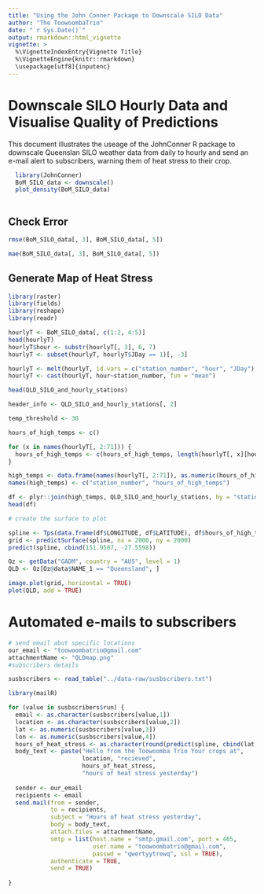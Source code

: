 ```yaml
---
title: "Using the John Conner Package to Downscale SILO Data"
author: "The ToowoombaTrio"
date: "`r Sys.Date()`"
output: rmarkdown::html_vignette
vignette: >
  %\VignetteIndexEntry{Vignette Title}
  %\VignetteEngine{knitr::rmarkdown}
  \usepackage[utf8]{inputenc}
---
```

  
# Downscale SILO Hourly Data and Visualise Quality of Predictions
  
This document illustrates the useage of the JohnConner R package to downscale
Queenslan SILO weather data from daily to hourly and send an e-mail alert to
subscribers, warning them of heat stress to their crop.
  
```r
  
  library(JohnConner)
  BoM_SILO_data <- downscale()
  plot_density(BoM_SILO_data)
  
```
  
## Check Error
  
```r
  
rmse(BoM_SILO_data[, 3], BoM_SILO_data[, 5])

mae(BoM_SILO_data[, 3], BoM_SILO_data[, 5])

```

## Generate Map of Heat Stress

```r
library(raster)
library(fields)
library(reshape)
library(readr)

hourlyT <- BoM_SILO_data[, c(1:2, 4:5)]
head(hourlyT)
hourlyT$hour <- substr(hourlyT[, 3], 6, 7)
hourlyT <- subset(hourlyT, hourlyT$JDay == 1)[, -3]

hourlyT <- melt(hourlyT, id.vars = c("station_number", "hour", "JDay"), measure.vars = "SILO_TMP")
hourlyT <- cast(hourlyT, hour~station_number, fun = "mean")

head(QLD_SILO_and_hourly_stations)

header_info <- QLD_SILO_and_hourly_stations[, 2]

temp_threshold <- 30

hours_of_high_temps <- c()

for (x in names(hourlyT[, 2:71])) {
  hours_of_high_temps <- c(hours_of_high_temps, length(hourlyT[, x][hourlyT[, x] > temp_threshold]))
}

high_temps <- data.frame(names(hourlyT[, 2:71]), as.numeric(hours_of_high_temps))
names(high_temps) <- c("station_number", "hours_of_high_temps")

df <- plyr::join(high_temps, QLD_SILO_and_hourly_stations, by = "station_number", type = "left")
head(df)

# create the surface to plot

spline <- Tps(data.frame(df$LONGITUDE, df$LATITUDE), df$hours_of_high_temps)
grid <- predictSurface(spline, nx = 2000, ny = 2000)
predict(spline, cbind(151.9507, -27.5598))

Oz <- getData("GADM", country = "AUS", level = 1)
QLD <- Oz[Oz@data$NAME_1 == "Queensland", ]

image.plot(grid, horizontal = TRUE)
plot(QLD, add = TRUE)
```

# Automated e-mails to subscribers

```r


# send email abut specific locations
our_email <- "toowoombatrio@gmail.com"
attachmentName <- "QLDmap.png"
#subscribers details

susbscribers <- read_table("../data-raw/susbscribers.txt")

library(mailR)

for (value in susbscribers$run) {
  email <- as.character(susbscribers[value,1])
  location <- as.character(susbscribers[value,2])
  lat <- as.numeric(susbscribers[value,3])
  lon <- as.numeric(susbscribers[value,4])
  hours_of_heat_stress <- as.character(round(predict(spline, cbind(lat,lon)),0))
  body_text <- paste("Hello from the Toowoomba Trio Your crops at",
                     location, "recieved",
                     hours_of_heat_stress,
                     "hours of heat stress yesterday")
  
  sender <- our_email
  recipients <- email
  send.mail(from = sender,
            to = recipients,
            subject = "Hours of heat stress yesterday",
            body = body_text,
            attach.files = attachmentName,
            smtp = list(host.name = "smtp.gmail.com", port = 465, 
                        user.name = "toowoombatrio@gmail.com",
                        passwd = "qwertyytrewq", ssl = TRUE),
            authenticate = TRUE,
            send = TRUE)
  
}

```
